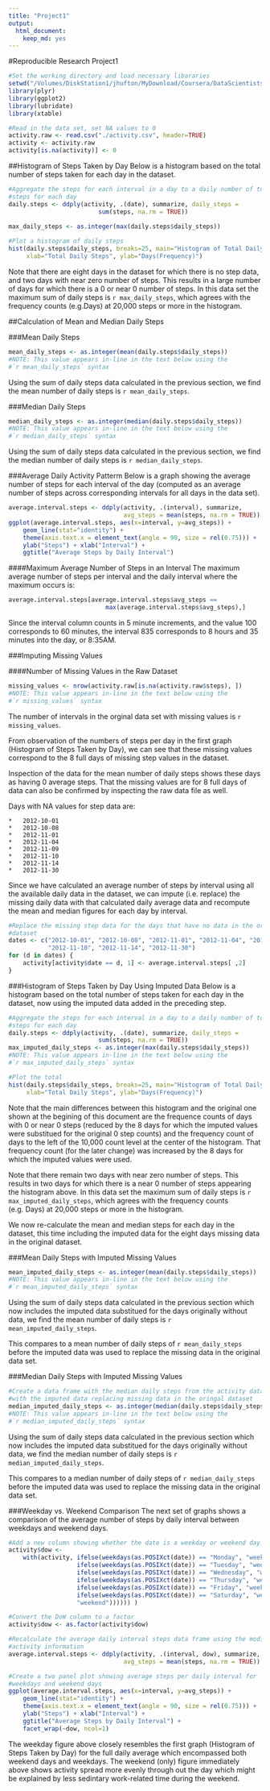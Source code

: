 ```yaml
---
title: "Project1"
output:
  html_document:
    keep_md: yes
---
```


#Reproducible Research Project1

```r
#Set the working directory and load necessary libararies
setwd("/Volumes/DiskStation1/jhufton/MyDownload/Coursera/DataScientistsToolbox/ReproducableResearch/CourseProject1/RepData_PeerAssessment1")
library(plyr)
library(ggplot2)
library(lubridate)
library(xtable)

#Read in the data set, set NA values to 0
activity.raw <- read.csv("./activity.csv", header=TRUE)
activity <- activity.raw
activity[is.na(activity)] <- 0
```

##Histogram of Steps Taken by Day
Below is a histogram based on the total number of steps taken for each day in the 
dataset.  

```r
#Aggregate the steps for each interval in a day to a daily number of total 
#steps for each day
daily.steps <- ddply(activity, .(date), summarize, daily_steps = 
                         sum(steps, na.rm = TRUE))
                         
max_daily_steps <- as.integer(max(daily.steps$daily_steps))

#Plot a histogram of daily steps
hist(daily.steps$daily_steps, breaks=25, main="Histogram of Total Daily Steps", 
     xlab="Total Daily Steps", ylab="Days(Frequency)")
```

Note that there are eight days in the dataset for which there is no
step data, and two days with near zero number of steps.  This results in a large 
number of days for which there is a 0 or near 0 number of steps.  In this data 
set the maximum sum of daily steps is `r max_daily_steps`, which 
agrees with the frequency counts (e.g.Days) at 20,000 steps or more in the histogram.

##Calculation of Mean and Median Daily Steps

###Mean Daily Steps

```r
mean_daily_steps <- as.integer(mean(daily.steps$daily_steps))
#NOTE: This value appears in-line in the text below using the 
#`r mean_daily_steps` syntax
```
Using the sum of daily steps data calculated in the previous section, we find the
mean number of daily steps is `r mean_daily_steps`.

###Median Daily Steps

```r
median_daily_steps <- as.integer(median(daily.steps$daily_steps))
#NOTE: This value appears in-line in the text below using the 
#`r median_daily_steps` syntax
```
Using the sum of daily steps data calculated in the previous section, we find the
median number of daily steps is `r median_daily_steps`.

###Average Daily Activity Patterm
Below is a graph showing the average number of steps for each interval of the day 
(computed as an average number of steps across corresponding intervals for all
days in the data set).

```r
average.interval.steps <- ddply(activity, .(interval), summarize, 
                                avg_steps = mean(steps, na.rm = TRUE))
ggplot(average.interval.steps, aes(x=interval, y=avg_steps)) + 
    geom_line(stat="identity") + 
    theme(axis.text.x = element_text(angle = 90, size = rel(0.75))) + 
    ylab("Steps") + xlab("Interval") +
    ggtitle("Average Steps by Daily Interval")
```

####Maximum Average Number of Steps in an Interval
The maximum average number of steps per interval and the daily interval where 
the maximum occurs is:

```r
average.interval.steps[average.interval.steps$avg_steps == 
                           max(average.interval.steps$avg_steps),]

```

Since the interval column counts in 5 minute increments, and the value 100 
corresponds to 60 minutes, the interval 835 corresponds to 8 hours and 35 
minutes into the day, or 8:35AM.

###Imputing Missing Values

####Number of Missing Values in the Raw Dataset

```r
missing_values <- nrow(activity.raw[is.na(activity.raw$steps), ])
#NOTE: This value appears in-line in the text below using the 
#`r missing_values` syntax
```

The number of intervals in the orginal data set with missing values is 
`r missing_values`.

From observation of the numbers of steps per day in the first graph (Histogram 
of Steps Taken by Day), we can see that these missing values correspond to the 8 
full days of missing step values in the dataset.  

Inspection of the data for the mean number of daily steps shows these days as 
having 0 average steps.  That the missing values are for 8 full days of data 
can also be confirmed by inspecting the raw data file as well.

Days with NA values for step data are:

    *   2012-10-01
    *   2012-10-08
    *   2012-11-01
    *   2012-11-04
    *   2012-11-09
    *   2012-11-10
    *   2012-11-14
    *   2012-11-30

Since we have calculated an average number of steps by interval using all the 
available daily data in the dataset, we can impute (i.e. replace) the missing 
daily data with that calculated daily average data and recompute the mean and 
median figures for each day by interval.

```r
#Replace the missing step data for the days that have no data in the original
#dataset
dates <- c("2012-10-01", "2012-10-08", "2012-11-01", "2012-11-04", "2012-11-09", 
           "2012-11-10", "2012-11-14", "2012-11-30")
for (d in dates) { 
    activity[activity$date == d, 1] <- average.interval.steps[ ,2]
}
```
###Histogram of Steps Taken by Day Using Imputed Data
Below is a histogram based on the total number of steps taken for each day in the 
dataset, now using the imputed data added in the preceding step.  

```r
#Aggregate the steps for each interval in a day to a daily number of total 
#steps for each day
daily.steps <- ddply(activity, .(date), summarize, daily_steps = 
                         sum(steps, na.rm = TRUE))
max_imputed_daily_steps <- as.integer(max(daily.steps$daily_steps))
#NOTE: This value appears in-line in the text below using the 
#`r max_imputed_daily_steps` syntax

#Plot the total 
hist(daily.steps$daily_steps, breaks=25, main="Histogram of Total Daily Steps", 
     xlab="Total Daily Steps", ylab="Days(Frequency)")
```

Note that the main differences between this histogram and the original one shown
at the begining of this document are the frequence counts of days with 0 or near 
0 steps (reduced by the 8 days for which the imputed values were substitued for the original
0 step counts) and the frequency count of days to the left of the 10,000 count
level at the center of the histogram.  That frequency count (for the later change) 
was increased by the 8 days for which the imputed values were used.

Note that there remain two days with near zero number of steps.  This results in 
two days for which there is a near 0 number of steps appearing the histogram 
above.  In this data set the maximum sum of daily steps is `r max_imputed_daily_steps`, 
which agrees with the frequency counts (e.g. Days) at 20,000 steps or more in 
the histogram.

We now re-calculate the mean and median steps for each day in the dataset, this
time including the imputed data for the eight days missing data in the original
dataset.

###Mean Daily Steps with Imputed Missing Values

```r
mean_imputed_daily_steps <- as.integer(mean(daily.steps$daily_steps))
#NOTE: This value appears in-line in the text below using the 
#`r mean_imputed_daily_steps` syntax
```
Using the sum of daily steps data calculated in the previous section which now
includes the imputed data substitued for the days originally without data, we 
find the mean number of daily steps is `r mean_imputed_daily_steps`.

This compares to a mean number of daily steps of `r mean_daily_steps` before 
the imputed data was used to replace the missing data in the original data set.

###Median Daily Steps with Imputed Missing Values

```r
#Create a data frame with the median daily steps from the activity data
#with the imputed data replacing missing data in the oringal dataset
median_imputed_daily_steps <- as.integer(median(daily.steps$daily_steps))
#NOTE: This value appears in-line in the text below using the 
#`r median_imputed_daily_steps` syntax
```
Using the sum of daily steps data calculated in the previous section which now
includes the imputed data substitued for the days originally without data, we 
find the median number of daily steps is `r median_imputed_daily_steps`.

This compares to a median number of daily steps of `r median_daily_steps` 
before the imputed data was used to replace the missing data in the original data set.

###Weekday vs. Weekend Comparison
The next set of graphs shows a comparison of the average number of steps by 
daily interval between weekdays and weekend days.

```r
#Add a new column showing whether the date is a weekday or weekend day
activity$dow <- 
    with(activity, ifelse(weekdays(as.POSIXct(date)) == "Monday", "weekday",
                   ifelse(weekdays(as.POSIXct(date)) == "Tuesday", "weekday",
                   ifelse(weekdays(as.POSIXct(date)) == "Wednesday", "weekday",
                   ifelse(weekdays(as.POSIXct(date)) == "Thursday", "weekday",
                   ifelse(weekdays(as.POSIXct(date)) == "Friday", "weekday",
                   ifelse(weekdays(as.POSIXct(date)) == "Saturday", "weekend", 
                   "weekend")))))) )

#Convert the DoW column to a factor
activity$dow <- as.factor(activity$dow)

#Recalculate the average daily interval steps data frame using the modified 
#activity information
average.interval.steps <- ddply(activity, .(interval, dow), summarize, 
                                avg_steps = mean(steps, na.rm = TRUE))

#Create a two panel plot showing average steps per daily interval for 
#weekdays and weekend days
ggplot(average.interval.steps, aes(x=interval, y=avg_steps)) + 
    geom_line(stat="identity") + 
    theme(axis.text.x = element_text(angle = 90, size = rel(0.75))) + 
    ylab("Steps") + xlab("Interval") + 
    ggtitle("Average Steps by Daily Interval") +
    facet_wrap(~dow, ncol=1)
```

The weekday figure above closely resembles the first graph (Histogram of Steps Taken 
by Day) for the full daily average which encompassed both weekend days and 
weekdays. The weekend (only) figure immediately above shows activity spread more 
evenly through out the day which might be explained by less sedintary work-related 
time during the weekend.  

